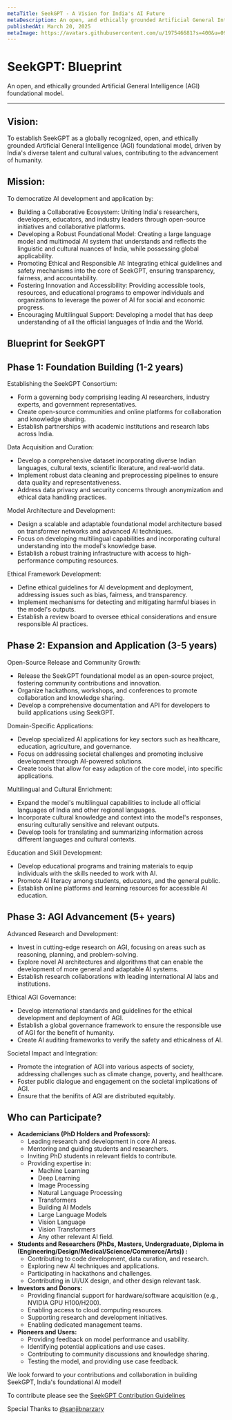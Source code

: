 ```yaml
---
metaTitle: SeekGPT - A Vision for India's AI Future
metaDescription: An open, and ethically grounded Artificial General Intelligence (AGI) foundational model.
publishedAt: March 20, 2025
metaImage: https://avatars.githubusercontent.com/u/197546681?s=400&u=09507a580884ccb9f35d83e889c192c7e74adb0f&v=4
---
```


# SeekGPT: Blueprint

<Description>
	An open, and ethically grounded Artificial General Intelligence (AGI) foundational model.
</Description>


---

## Vision:

To establish SeekGPT as a globally recognized, open, and ethically grounded Artificial General Intelligence (AGI) foundational model, driven by India's diverse talent and cultural values, contributing to the advancement of humanity.


## Mission:

To democratize AI development and application by:

* Building a Collaborative Ecosystem: Uniting India's researchers, developers, educators, and industry leaders through open-source initiatives and collaborative platforms.
* Developing a Robust Foundational Model: Creating a large language model and multimodal AI system that understands and reflects the linguistic and cultural nuances of India, while possessing global applicability.
* Promoting Ethical and Responsible AI: Integrating ethical guidelines and safety mechanisms into the core of SeekGPT, ensuring transparency, fairness, and accountability.
* Fostering Innovation and Accessibility: Providing accessible tools, resources, and educational programs to empower individuals and organizations to leverage the power of AI for social and economic progress.
* Encouraging Multilingual Support: Developing a model that has deep understanding of all the official languages of India and the World.

## Blueprint for SeekGPT

## Phase 1: Foundation Building (1-2 years)


Establishing the SeekGPT Consortium:

* Form a governing body comprising leading AI researchers, industry experts, and government representatives.
* Create open-source communities and online platforms for collaboration and knowledge sharing.
* Establish partnerships with academic institutions and research labs across India.


Data Acquisition and Curation:

* Develop a comprehensive dataset incorporating diverse Indian languages, cultural texts, scientific literature, and real-world data.
* Implement robust data cleaning and preprocessing pipelines to ensure data quality and representativeness.
* Address data privacy and security concerns through anonymization and ethical data handling practices.

Model Architecture and Development:

* Design a scalable and adaptable foundational model architecture based on transformer networks and advanced AI techniques.
* Focus on developing multilingual capabilities and incorporating cultural understanding into the model's knowledge base.
* Establish a robust training infrastructure with access to high-performance computing resources.

Ethical Framework Development:

* Define ethical guidelines for AI development and deployment, addressing issues such as bias, fairness, and transparency.
* Implement mechanisms for detecting and mitigating harmful biases in the model's outputs.
* Establish a review board to oversee ethical considerations and ensure responsible AI practices.


## Phase 2: Expansion and Application (3-5 years)


Open-Source Release and Community Growth:

* Release the SeekGPT foundational model as an open-source project, fostering community contributions and innovation.
* Organize hackathons, workshops, and conferences to promote collaboration and knowledge sharing.
* Develop a comprehensive documentation and API for developers to build applications using SeekGPT.

Domain-Specific Applications:

* Develop specialized AI applications for key sectors such as healthcare, education, agriculture, and governance.
* Focus on addressing societal challenges and promoting inclusive development through AI-powered solutions.
* Create tools that allow for easy adaption of the core model, into specific applications.

Multilingual and Cultural Enrichment:

* Expand the model's multilingual capabilities to include all official languages of India and other regional languages.
* Incorporate cultural knowledge and context into the model's responses, ensuring culturally sensitive and relevant outputs.
* Develop tools for translating and summarizing information across different languages and cultural contexts.

Education and Skill Development:

* Develop educational programs and training materials to equip individuals with the skills needed to work with AI.
* Promote AI literacy among students, educators, and the general public.
* Establish online platforms and learning resources for accessible AI education.

## Phase 3: AGI Advancement (5+ years)

Advanced Research and Development:

* Invest in cutting-edge research on AGI, focusing on areas such as reasoning, planning, and problem-solving.
* Explore novel AI architectures and algorithms that can enable the development of more general and adaptable AI systems.
* Establish research collaborations with leading international AI labs and institutions.

Ethical AGI Governance:

* Develop international standards and guidelines for the ethical development and deployment of AGI.
* Establish a global governance framework to ensure the responsible use of AGI for the benefit of humanity.
* Create AI auditing frameworks to verify the safety and ethicalness of AI.

Societal Impact and Integration:

* Promote the integration of AGI into various aspects of society, addressing challenges such as climate change, poverty, and healthcare.
* Foster public dialogue and engagement on the societal implications of AGI.
* Ensure that the benifits of AGI are distributed equitably.

## Who can Participate?

* **Academicians (PhD Holders and Professors):**
    * Leading research and development in core AI areas.
    * Mentoring and guiding students and researchers.
    * Inviting PhD students in relevant fields to contribute.
    * Providing expertise in:
        * Machine Learning
        * Deep Learning
        * Image Processing
        * Natural Language Processing
        * Transformers
        * Building AI Models
        * Large Language Models
        * Vision Language
        * Vision Transformers
        * Any other relevant AI field.
* **Students and Researchers (PhDs, Masters, Undergraduate, Diploma in (Engineering/Design/Medical/Science/Commerce/Arts)) :**
    * Contributing to code development, data curation, and research.
    * Exploring new AI techniques and applications.
    * Participating in hackathons and challenges.
    * Contributing in UI/UX design, and other design relevant task.
* **Investors and Donors:**
    * Providing financial support for hardware/software acquisition (e.g., NVIDIA GPU H100/H200).
    * Enabling access to cloud computing resources.
    * Supporting research and development initiatives.
    * Enabling dedicated management teams.
* **Pioneers and Users:**
    * Providing feedback on model performance and usability.
    * Identifying potential applications and use cases.
    * Contributing to community discussions and knowledge sharing.
    * Testing the model, and providing use case feedback.




We look forward to your contributions and collaboration in building SeekGPT, India's foundational AI model!

To contribute please see the [SeekGPT Contribution Guidelines](seekgpt-contribution-guidelines)

Special Thanks to [@sanjibnarzary](https://github.com/sanjibnarzary)